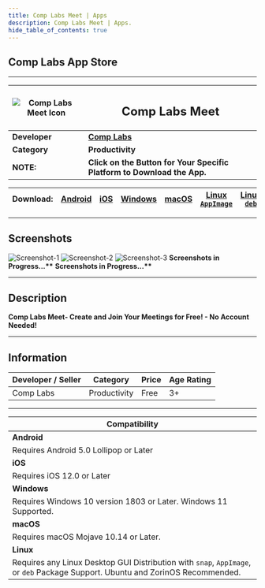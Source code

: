 ```yaml
---
title: Comp Labs Meet | Apps
description: Comp Labs Meet | Apps.
hide_table_of_contents: true
---
```



## Comp Labs App Store

---

| ![Comp Labs Meet Icon](/img/apps/comp-labs-meet/icon.png) | <h2>Comp Labs Meet</h2> |
|---|---|
| **Developer** | [**Comp Labs**](https://complabs.in/apps) |
| **Category** | **Productivity** |
| **NOTE:** | **Click on the Button for Your Specific Platform to Download the App.** |


| **Download:** 	| <a href="#" target="_blank" rel="noopener noreferrer" class="mybuttonstyle buttonstyle disabled"><i class="fa-brands fa-android"></i> Android</a> 	| <a href="#" target="_blank" rel="noopener noreferrer" class="mybuttonstyle buttonstyle disabled"><i class="fa-brands fa-app-store-ios"></i> iOS</a> 	| <a   href="https://github.com/Comp-Labs/comp-labs-meet/releases/latest/download/comp-labs-meet.exe" target="_blank" rel="noopener noreferrer" class="mybuttonstyle buttonstyle"><i class="fa-brands fa-microsoft"></i> Windows</a> 	| <a   href="https://github.com/Comp-Labs/comp-labs-meet/releases/latest/download/comp-labs-meet.dmg"   target="_blank" rel="noopener noreferrer"   class="mybuttonstyle buttonstyle"><i class="fa-brands fa-apple"></i> macOS</a> 	| <a   href="https://github.com/Comp-Labs/comp-labs-meet/releases/latest/download/comp-labs-meet-x86_64.AppImage"   target="_blank" rel="noopener noreferrer"   class="mybuttonstyle buttonstyle"><i class="fa-brands fa-linux"></i> Linux <code>AppImage</code></a> 	| <a   href="https://github.com/Comp-Labs/comp-labs-meet/releases/latest/download/comp-labs-meet-amd64.deb"   target="_blank" rel="noopener noreferrer"   class="mybuttonstyle buttonstyle"><i class="fa-brands fa-linux"></i> Linux <code>deb</code></a> 	| <a   href="https://github.com/Comp-Labs/comp-labs-meet/releases/latest/download/comp-labs-meet-amd64.snap"   target="_blank" rel="noopener noreferrer"   class="mybuttonstyle buttonstyle"><i class="fa-brands fa-linux"></i> Linux <code>Snap</code></a> 	|
|:---:	|:---:	|:---:	|:---:	|:---:	|:---:	|:---:	|:---:	|

---

## Screenshots

<Tabs className="unique-tabs">
  <TabItem value="Windows (11)">
    <img src="/img/apps/comp-labs-meet/win-snap-1.jpg" alt="Screenshot-1"></img>
    <img src="/img/apps/comp-labs-meet/win-snap-2.jpg" alt="Screenshot-2"></img>
    <img src="/img/apps/comp-labs-meet/win-snap-3.jpg" alt="Screenshot-3"></img>
  </TabItem>
  <TabItem value="macOS (Monterey)">
    <b>Screenshots in Progress...**</b>
  </TabItem>
  <TabItem value="Linux (Ubuntu)">
    <b>Screenshots in Progress...**</b>
  </TabItem>
</Tabs>

---

## Description

**Comp Labs Meet- Create and Join Your Meetings for Free! - No Account Needed!**

---

## Information

| Developer / Seller | Category | Price | Age Rating |
| --- | --- | --- | --- |
| Comp Labs | Productivity | Free | 3+ |

---

| **Compatibility** |
| --- |
| **Android** |
| Requires Android 5.0 Lollipop or Later |
| **iOS** |
| Requires iOS 12.0 or Later |
| **Windows** |
| Requires Windows 10 version 1803 or Later. Windows 11 Supported. |
| **macOS** |
| Requires macOS Mojave 10.14 or Later. |
| **Linux** |
| Requires any Linux Desktop GUI Distribution with `snap`, `AppImage`, or `deb` Package Support. Ubuntu and ZorinOS Recommended. |

